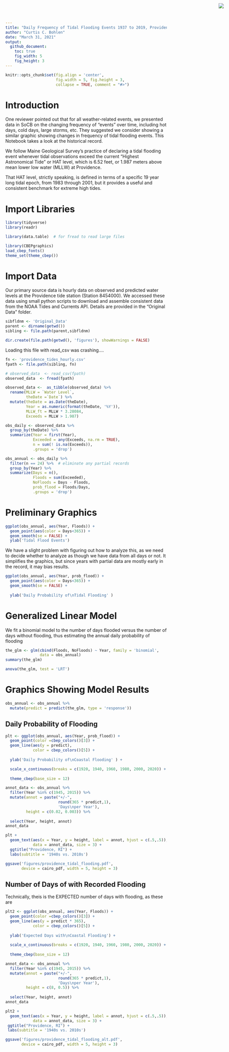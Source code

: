 ```yaml
---
title: "Daily Frequency of Tidal Flooding Events 1937 to 2019, Providence RI"
author: "Curtis C. Bohlen"
date: "March 31, 2021"
output:
  github_document:
    toc: true
    fig_width: 5
    fig_height: 3
---
```


<img
    src="https://www.cascobayestuary.org/wp-content/uploads/2014/04/logo_sm.jpg"
    style="position:absolute;top:10px;right:50px;" />

```r
knitr::opts_chunk$set(fig.align = 'center',
                      fig.width = 5, fig.height = 3,
                      collapse = TRUE, comment = "#>")
```
 
# Introduction
One reviewer pointed out that for all weather-related events, we presented data
in SoCB on the changing frequency of "events" over time, including hot days, cold
days, large storms, etc.  They suggested we consider showing a similar graphic
showing changes in frequency of tidal flooding events.  This Notebook takes a
look at the historical record.

We follow Maine Geological Survey's practice of declaring a tidal flooding event
whenever tidal observations exceed the current "Highest Astronomical Tide" or 
HAT level, which is 6.52 feet, or	1.987 meters above mean lower low water
(MLLW) at Providence.

That HAT level, strictly speaking, is defined in terms of a specific 19 year
long tidal epoch, from 1983 through 2001, but it provides a useful and
consistent benchmark for extreme high tides.

# Import Libraries
```r
library(tidyverse)
library(readr)

library(data.table)  # for fread to read large files

library(CBEPgraphics)
load_cbep_fonts()
theme_set(theme_cbep())
```

# Import Data
Our primary source data is hourly data on observed and predicted water levels at
the Providence tide station (Station 8454000).  We accessed these data using small
python scripts to download and assemble consistent data from the NOAA Tides and
Currents API.  Details are provided in the "Original Data" folder.

```r
sibfldnm <- 'Original_Data'
parent <- dirname(getwd())
sibling <- file.path(parent,sibfldnm)

dir.create(file.path(getwd(), 'figures'), showWarnings = FALSE)
```

Loading this file with read_csv was crashing....

```r
fn <- 'providence_tides_hourly.csv'
fpath <- file.path(sibling, fn)

# observed_data  <- read_csv(fpath)
observed_data  <- fread(fpath)
```

```r
observed_data <-  as_tibble(observed_data) %>%
  rename(MLLW = `Water Level`,
         theDate =`Date`) %>%
  mutate(theDate = as.Date(theDate),
         Year = as.numeric(format(theDate, '%Y')),
         MLLW_ft = MLLW * 3.28084,
         Exceeds = MLLW > 1.987)
```


```r
obs_daily <- observed_data %>%
  group_by(theDate) %>%
  summarize(Year = first(Year),
            Exceeded = any(Exceeds, na.rm = TRUE),
            n = sum(! is.na(Exceeds)),
            .groups = 'drop')

```

```r
obs_annual <- obs_daily %>%
  filter(n == 24) %>%  # eliminate any partial records
  group_by(Year) %>%
  summarize(Days = n(),
            Floods = sum(Exceeded),
            NoFloods = Days - Floods,
            prob_flood = Floods/Days,
            .groups = 'drop')
```

# Preliminary Graphics
```r
ggplot(obs_annual, aes(Year, Floods)) +
  geom_point(aes(color = Days<365)) +
  geom_smooth(se = FALSE) +
  ylab('Tidal Flood Events')
```

We have a slight problem with figuring out how to analyze this, as we need to
decide whether to analyze as though we have data from all days or not.  It
simplifies the graphics, but since years with partial data are mostly early
in the record, it may bias results.

```r
ggplot(obs_annual, aes(Year, prob_flood)) +
  geom_point(aes(color = Days<365)) +
  geom_smooth(se = FALSE) +
  
  ylab('Daily Probability of\nTidal Flooding' )
```

# Generalized Linear Model
We fit a binomial model to the number of days flooded versus the number of
days without flooding, thus estimating the annual daily probability of flooding
```r
the_glm <- glm(cbind(Floods, NoFloods) ~ Year, family = 'binomial',
               data = obs_annual)
summary(the_glm)
```

```r
anova(the_glm, test = 'LRT')
```

# Graphics Showing Model Results
```r
obs_annual <- obs_annual %>%
  mutate(predict = predict(the_glm, type = 'response'))
```

## Daily Probability of Flooding
```r
plt <- ggplot(obs_annual, aes(Year, prob_flood)) +
  geom_point(color =cbep_colors()[3]) +
  geom_line(aes(y = predict),
            color = cbep_colors()[5]) +
  
  ylab('Daily Probability of\nCoastal Flooding' ) +

  scale_x_continuous(breaks = c(1920, 1940, 1960, 1980, 2000, 2020)) +
    
  theme_cbep(base_size = 12)
```

```r
annot_data <- obs_annual %>%
  filter(Year %in% c(1945, 2015)) %>%
  mutate(annot = paste("+/-", 
                       round(365 * predict,1),
                       'Days\nper Year'),
         height = c(0.02, 0.003)) %>%
  
  select(Year, height, annot)
annot_data
```


```r
plt +
  geom_text(aes(x = Year, y = height, label = annot, hjust = c(.5,.5)),
            data = annot_data, size = 3) +
  ggtitle("Providence, RI") +
  labs(subtitle = '1940s vs. 2010s')

ggsave('figures/providence_tidal_flooding.pdf', 
       device = cairo_pdf, width = 5, height = 3)
```

## Number of Days of with Recorded Flooding 
Technically, theis is the EXPECTED number of days with  flooding, as these are 
```r
plt2 <- ggplot(obs_annual, aes(Year, Floods)) +
  geom_point(color =cbep_colors()[3]) +
  geom_line(aes(y = predict * 365),
            color = cbep_colors()[5]) +
  
  ylab('Expected Days with\nCoastal Flooding') +
  
  scale_x_continuous(breaks = c(1920, 1940, 1960, 1980, 2000, 2020)) +
    
  theme_cbep(base_size = 12)
```


```r
annot_data <- obs_annual %>%
  filter(Year %in% c(1945, 2015)) %>%
  mutate(annot = paste("+/-", 
                       round(365 * predict,1),
                       'Days\nper Year'),
         height = c(8, 0.5)) %>%
  
  select(Year, height, annot)
annot_data
```

```r
plt2 +
  geom_text(aes(x = Year, y = height, label = annot, hjust = c(.5,.5)),
            data = annot_data, size = 3) +
 ggtitle("Providence, RI") +
 labs(subtitle = '1940s vs. 2010s')

ggsave('figures/providence_tidal_flooding_alt.pdf', 
       device = cairo_pdf, width = 5, height = 3)
```

